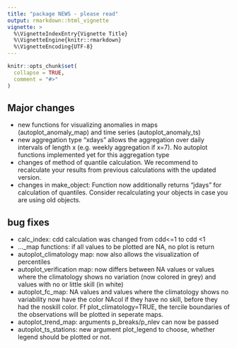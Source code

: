 ```yaml
---
title: "package NEWS - please read"
output: rmarkdown::html_vignette
vignette: >
  %\VignetteIndexEntry{Vignette Title}
  %\VignetteEngine{knitr::rmarkdown}
  %\VignetteEncoding{UTF-8}
---
```

```r
knitr::opts_chunk$set(
  collapse = TRUE,
  comment = "#>"
)
```

## Major changes

* new functions for visualizing anomalies in maps (autoplot_anomaly_map) and time series (autoplot_anomaly_ts) 
* new aggregation type "xdays" allows the aggregation over daily intervals of length x (e.g. weekly aggregation if x=7). No autoplot functions implemented yet for this aggregation type
* changes of method of quantile calculation. We recommend to recalculate your results from previous calculations with the updated version.
* changes in make_object: Function now additionally returns "jdays" for calculation of quantiles. Consider recalculating your objects in case you are using old objects.

## bug fixes
* calc_index: cdd calculation was changed from cdd<=1 to cdd <1
* ..._map functions: if  all values to be plotted are NA, no plot is return
* autoplot_climatology map: now also allows the visualization of percentiles
* autoplot_verification map: now differs between NA values or values where the climatology shows no variation (now colored in grey) and values with no or little skill (in white)
* autoplot_fc_map: NA values and values where the climatology shows no variability now have the color NAcol if they have no skill, before they had the noskill color. Ff plot_climatology=TRUE, the tercile boundaries of the observations will be plotted in seperate maps.
* autoplot_trend_map: arguments p_breaks/p_nlev can now be passed 
* autoplot_ts_stations: new argument plot_legend to choose, whether legend should be plotted or not.



